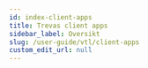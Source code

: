 ```yaml
---
id: index-client-apps
title: Trevas client apps
sidebar_label: Oversikt
slug: /user-guide/vtl/client-apps
custom_edit_url: null
---
```



<div className="row">
	<div className="col">
		<Card
			title="Trevas Jupyter"
			description="Kernel Jupyter"
			page={useBaseUrl('/user-guide/vtl/client-apps/jupyter')}
		/>
	</div>
	<div className="col">
		<Card
			title="Trevas Lab"
			description="Application web"
			page={useBaseUrl('/user-guide/vtl/client-apps/lab')}
		/>
	</div>
</div>
